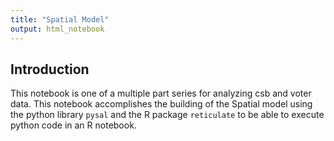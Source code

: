 ```yaml
---
title: "Spatial Model"
output: html_notebook
---
```


## Introduction
This notebook is one of a multiple part series for analyzing csb and voter data. This notebook accomplishes the building of the Spatial model using the python library `pysal` and the R package `reticulate` to be able to execute python code in an R notebook.